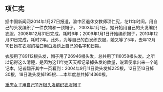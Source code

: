 ==项仁宪==

据中国新闻网2014年1月27日报道，渝中区退休女教师项仁宪，花11年时间，用自己的头发编织了一件衣物和一顶帽子。
2003年1月1日，她开始用自己的头发编织衣服，2008年12月31日完成，耗时6年；2009年1月1日开始编织帽子，2010年12月31日完成，耗时2年。此外，为等自己的白发织衣服，她又等了5年，去年12月10日她在衣服的袖口用白发绣上自己的名字和日期。

衣服用了89112根头发，帽子用了26946根头发，总共用了116058根头发。之所以记得这么清楚，是因为这11年她天天都记录掉头发的数量，说着便拿出来一个笔记本，记者翻开其中一页看到：2004年9月11日烫头发掉225根，12日至13日掉30根，18日洗头发掉195根……本年度总共掉14360根。

[http://news.qq.com/a/20140127/012624.htm 重庆女子用自己11万根头发编织衣服帽子]